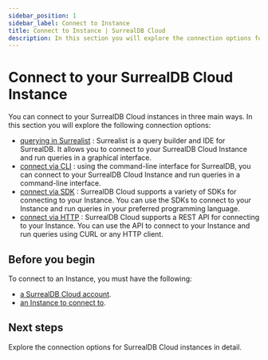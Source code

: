 ```yaml
---
sidebar_position: 1
sidebar_label: Connect to Instance
title: Connect to Instance | SurrealDB Cloud 
description: In this section you will explore the connection options for SurrealDB Cloud instances. You can connect to your Instance using the SurrealDB Cloud CLI or any of the supported SDKs.
---
```


# Connect to your SurrealDB Cloud Instance

You can connect to your SurrealDB Cloud instances in three main ways. In this section you will explore the following connection options:

 
- [querying in Surrealist](/docs/cloud/connect/surrealist) : Surrealist is a query builder and IDE for SurrealDB. It allows you to connect to your SurrealDB Cloud Instance and run queries in a graphical interface.
- [connect via CLI](/docs/cloud/connect/cli) : using the command-line interface for SurrealDB, you can connect to your SurrealDB Cloud Instance and run queries in a command-line interface.
- [connect via SDK](/docs/cloud/connect/sdk) : SurrealDB Cloud supports a variety of SDKs for connecting to your Instance. You can use the SDKs to connect to your Instance and run queries in your preferred programming language.
- [connect via HTTP](/docs/cloud/connect/http) : SurrealDB Cloud supports a REST API for connecting to your Instance. You can use the API to connect to your Instance and run queries using CURL or any HTTP client.

## Before you begin

To connect to an Instance, you must have the following:

- [a SurrealDB Cloud account](/docs/cloud/getting-started/create-an-account).
- [an Instance to connect to](/docs/cloud/getting-started/create-an-instance).


## Next steps 

Explore the connection options for SurrealDB Cloud instances in detail. 